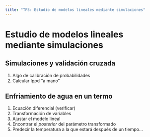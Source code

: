 ```yaml
---
title: "TP3: Estudio de modelos lineales mediante simulaciones"
---
```


# Estudio de modelos lineales mediante simulaciones

## Simulaciones y validación cruzada

1. Algo de calibración de probabilidades
2. Calcular lppd "a mano"

## Enfriamiento de agua en un termo

1. Ecuación diferencial (verificar)
2. Transformación de variables
3. Ajustar el modelo lineal
4. Encontrar el _posterior_ del parámetro transformado
5. Predecir la temperatura a la que estará después de un tiempo...



